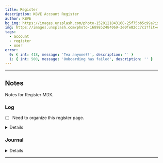 ```yaml
---
title: Register
description: KBVE Account Register
author: KBVE
bg_img: https://images.unsplash.com/photo-1520121843168-25f75bb5c99a?ixlib=rb-4.0.3&ixid=M3wxMjA3fDB8MHxwaG90by1wYWdlfHx8fGVufDB8fHx8fA%3D%3D&auto=format&fit=crop&w=711&q=80
img: https://images.unsplash.com/photo-1689852484069-3e0fe82cc7c1?fit=crop&w=1400&h=700&q=75
tags:
  - account
  - register
  - user
error:
  0: { int: 418, message: 'Tea anyone?!', description: '' }
  1: { int: 500, message: 'Onboarding has failed', description: '' }
---
```




<MDXLayer title={frontmatter.title} description={frontmatter.description}>

<Widget img={frontmatter.bg_img}>

<Register />


<MDXJS>

---


## Notes

Notes for Register MDX.

### Log

- [ ] Need to organize this register page.

<Details data="Closed">

### Closed

- [x] Create login.mdx under Account collection.
- [x] Add Imports for the login.mdx.

</Details>

### Journal

<Details data="J1">

#### J1

##### 07-30-2023

Here we go! Doing another round of the login page!

</Details>

</MDXJS>

---

</Widget>
</MDXLayer>
